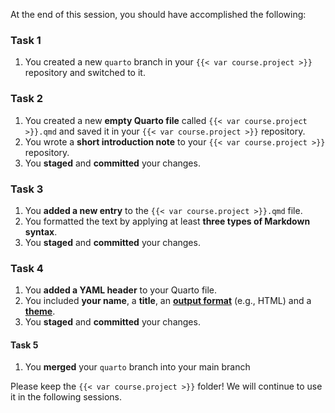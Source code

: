 At the end of this session, you should have accomplished the following:

### Task 1

1. You created a new `quarto` branch in your `{{< var course.project >}}` repository and switched to it.

### Task 2

1. You created a new **empty Quarto file** called `{{< var course.project >}}.qmd` and saved it in your `{{< var course.project >}}` repository.
1. You wrote a **short introduction note** to your `{{< var course.project >}}` repository.
1. You **staged** and **committed** your changes.

### Task 3

1. You **added a new entry** to the `{{< var course.project >}}.qmd` file.
1. You formatted the text by applying at least **three types of Markdown syntax**.
1. You **staged** and **committed** your changes.

### Task 4

1. You **added a YAML header** to your Quarto file.
1. You included **your name**, a **title**, an [**output format**](https://quarto.org/docs/output-formats/all-formats.html) (e.g., HTML) and a [**theme**](https://quarto.org/docs/output-formats/html-themes.html).
1. You **staged** and **committed** your changes.

#### Task 5

1. You **merged** your `quarto` branch into your main branch

Please keep the `{{< var course.project >}}` folder!
We will continue to use it in the following sessions.
